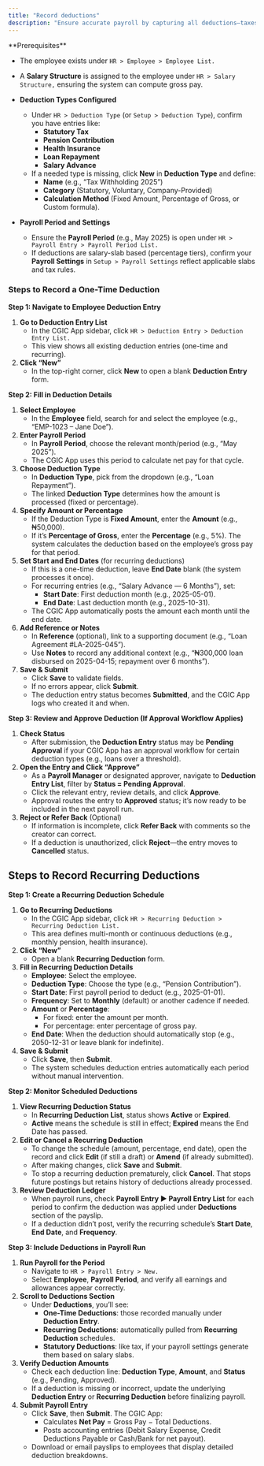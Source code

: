 ```yaml
---
title: "Record deductions"
description: "Ensure accurate payroll by capturing all deductions—taxes, social contributions, loans, advances, and other withholdings—in the CGIC App so net pay reflects correct amounts and compliance is maintained."
---
```


<Info>
  **Prerequisites**

  - The employee exists under `HR > Employee > Employee List.`
  - A **Salary Structure** is assigned to the employee under `HR > Salary Structure,` ensuring the system can compute gross pay.


  - **Deduction Types Configured**
    - Under `HR > Deduction Type` (or `Setup > Deduction Type`), confirm you have entries like:
      - **Statutory Tax**
      - **Pension Contribution**
      - **Health Insurance**
      - **Loan Repayment**
      - **Salary Advance**
    - If a needed type is missing, click **New** in **Deduction Type** and define:
      - **Name** (e.g., “Tax Withholding 2025”)
      - **Category** (Statutory, Voluntary, Company-Provided)
      - **Calculation Method** (Fixed Amount, Percentage of Gross, or Custom formula).
  - **Payroll Period and Settings**
    - Ensure the **Payroll Period** (e.g., May 2025) is open under `HR > Payroll Entry > Payroll Period List.`
    - If deductions are salary-slab based (percentage tiers), confirm your **Payroll Settings** in `Setup > Payroll Settings` reflect applicable slabs and tax rules.
</Info>

### Steps to Record a One-Time Deduction

**Step 1: Navigate to Employee Deduction Entry**

1. **Go to Deduction Entry List**
   - In the CGIC App sidebar, click `HR > Deduction Entry > Deduction Entry List.`
   - This view shows all existing deduction entries (one-time and recurring).
2. **Click “New”**
   - In the top-right corner, click **New** to open a blank **Deduction Entry** form.

**Step 2: Fill in Deduction Details**

1. **Select Employee**
   - In the **Employee** field, search for and select the employee (e.g., “EMP-1023 – Jane Doe”).
2. **Enter Payroll Period**
   - In **Payroll Period**, choose the relevant month/period (e.g., “May 2025”).
   - The CGIC App uses this period to calculate net pay for that cycle.
3. **Choose Deduction Type**
   - In **Deduction Type**, pick from the dropdown (e.g., “Loan Repayment”).
   - The linked **Deduction Type** determines how the amount is processed (fixed or percentage).
4. **Specify Amount or Percentage**
   - If the Deduction Type is **Fixed Amount**, enter the **Amount** (e.g., ₦50,000).
   - If it’s **Percentage of Gross**, enter the **Percentage** (e.g., 5%). The system calculates the deduction based on the employee’s gross pay for that period.
5. **Set Start and End Dates** (for recurring deductions)
   - If this is a one-time deduction, leave **End Date** blank (the system processes it once).
   - For recurring entries (e.g., “Salary Advance — 6 Months”), set:
     - **Start Date**: First deduction month (e.g., 2025-05-01).
     - **End Date**: Last deduction month (e.g., 2025-10-31).
   - The CGIC App automatically posts the amount each month until the end date.
6. **Add Reference or Notes**
   - In **Reference** (optional), link to a supporting document (e.g., “Loan Agreement #LA-2025-045”).
   - Use **Notes** to record any additional context (e.g., “₦300,000 loan disbursed on 2025-04-15; repayment over 6 months”).
7. **Save & Submit**
   - Click **Save** to validate fields.
   - If no errors appear, click **Submit**.
   - The deduction entry status becomes **Submitted**, and the CGIC App logs who created it and when.

**Step 3: Review and Approve Deduction (If Approval Workflow Applies)**

1. **Check Status**
   - After submission, the **Deduction Entry** status may be **Pending Approval** if your CGIC App has an approval workflow for certain deduction types (e.g., loans over a threshold).
2. **Open the Entry and Click “Approve”**
   - As a **Payroll Manager** or designated approver, navigate to **Deduction Entry List**, filter by **Status = Pending Approval**.
   - Click the relevant entry, review details, and click **Approve**.
   - Approval routes the entry to **Approved** status; it’s now ready to be included in the next payroll run.
3. **Reject or Refer Back** (Optional)
   - If information is incomplete, click **Refer Back** with comments so the creator can correct.
   - If a deduction is unauthorized, click **Reject**—the entry moves to **Cancelled** status.

## Steps to Record Recurring Deductions

**Step 1: Create a Recurring Deduction Schedule**

1. **Go to Recurring Deductions**
   - In the CGIC App sidebar, click `HR > Recurring Deduction > Recurring Deduction List.`
   - This area defines multi-month or continuous deductions (e.g., monthly pension, health insurance).
2. **Click “New”**
   - Open a blank **Recurring Deduction** form.
3. **Fill in Recurring Deduction Details**
   - **Employee**: Select the employee.
   - **Deduction Type**: Choose the type (e.g., “Pension Contribution”).
   - **Start Date**: First payroll period to deduct (e.g., 2025-01-01).
   - **Frequency**: Set to **Monthly** (default) or another cadence if needed.
   - **Amount** or **Percentage**:
     - For fixed: enter the amount per month.
     - For percentage: enter percentage of gross pay.
   - **End Date**: When the deduction should automatically stop (e.g., 2050-12-31 or leave blank for indefinite).
4. **Save & Submit**
   - Click **Save**, then **Submit**.
   - The system schedules deduction entries automatically each period without manual intervention.

**Step 2: Monitor Scheduled Deductions**

1. **View Recurring Deduction Status**
   - In **Recurring Deduction List**, status shows **Active** or **Expired**.
   - **Active** means the schedule is still in effect; **Expired** means the End Date has passed.
2. **Edit or Cancel a Recurring Deduction**
   - To change the schedule (amount, percentage, end date), open the record and click **Edit** (if still a draft) or **Amend** (if already submitted).
   - After making changes, click **Save** and **Submit**.
   - To stop a recurring deduction prematurely, click **Cancel**. That stops future postings but retains history of deductions already processed.
3. **Review Deduction Ledger**
   - When payroll runs, check **Payroll Entry ▶️ Payroll Entry List** for each period to confirm the deduction was applied under **Deductions** section of the payslip.
   - If a deduction didn’t post, verify the recurring schedule’s **Start Date**, **End Date**, and **Frequency**.

**Step 3: Include Deductions in Payroll Run**

1. **Run Payroll for the Period**
   - Navigate to `HR > Payroll Entry > New.`
   - Select **Employee**, **Payroll Period**, and verify all earnings and allowances appear correctly.
2. **Scroll to Deductions Section**
   - Under **Deductions**, you’ll see:
     - **One-Time Deductions**: those recorded manually under **Deduction Entry**.
     - **Recurring Deductions**: automatically pulled from **Recurring Deduction** schedules.
     - **Statutory Deductions**: like tax, if your payroll settings generate them based on salary slabs.
3. **Verify Deduction Amounts**
   - Check each deduction line: **Deduction Type**, **Amount**, and **Status** (e.g., Pending, Approved).
   - If a deduction is missing or incorrect, update the underlying **Deduction Entry** or **Recurring Deduction** before finalizing payroll.
4. **Submit Payroll Entry**
   - Click **Save**, then **Submit**. The CGIC App:
     - Calculates **Net Pay** = Gross Pay − Total Deductions.
     - Posts accounting entries (Debit Salary Expense, Credit Deductions Payable or Cash/Bank for net payout).
   - Download or email payslips to employees that display detailed deduction breakdowns.
